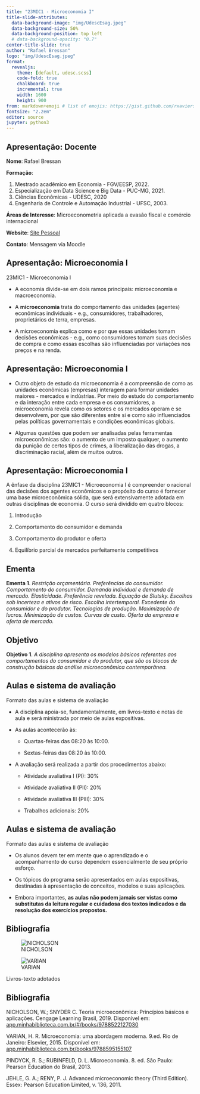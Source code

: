 ```yaml
---
title: "23MIC1 - Microeconomia I"
title-slide-attributes:
  data-background-image: "img/UdescEsag.jpeg"
  data-background-size: 50%
  data-background-position: top left
  # data-background-opacity: "0.7"
center-title-slide: true
author: "Rafael Bressan"
logo: "img/UdescEsag.jpeg"
format: 
  revealjs:
    theme: [default, udesc.scss] 
    code-fold: true
    chalkboard: true
    incremental: true
    width: 1600
    height: 900
from: markdown+emoji # list of emojis: https://gist.github.com/rxaviers/7360908
fontsize: "2.2em"
editor: source
jupyter: python3
---
```



## Apresentação: Docente

**Nome**: Rafael Bressan

**Formação**: 

::: {.nonincremental}

1. Mestrado acadêmico em Economia - FGV/EESP, 2022.
1. Especialização em Data Science e Big Data - PUC-MG, 2021.
1. Ciências Econômicas - UDESC, 2020
1. Engenharia de Controle e Automação Industrial - UFSC, 2003.

:::

**Áreas de Interesse**: Microeconometria aplicada a evasão fiscal e comércio internacional

**Website**: [Site Pessoal](https://rafaelbressan.netlify.app/)

**Contato**: Mensagem via Moodle

## Apresentação: Microeconomia I

23MIC1 - Microeconomia I

-   A economia divide-se em dois ramos principais: microeconomia e
    macroeconomia.

-   A **microeconomia** trata do comportamento das
    unidades (agentes) econômicas individuais - e.g., consumidores,
    trabalhadores, proprietários de terra, empresas.

-   A microeconomia explica como e por que essas unidades tomam decisões
    econômicas - e.g., como consumidores tomam suas decisões de compra e
    como essas escolhas são influenciadas por variações nos preços e na
    renda.


## Apresentação: Microeconomia I 

-   Outro objeto de estudo da microeconomia é a compreensão de como as
    unidades econômicas (empresas) interagem para formar unidades
    maiores - mercados e indústrias. Por meio do estudo do comportamento
    e da interação entre cada empresa e os consumidores, a microeconomia
    revela como os setores e os mercados operam e se desenvolvem, por
    que são diferentes entre si e como são influenciados pelas políticas
    governamentais e condições econômicas globais.

-   Algumas questões que podem ser analisadas pelas ferramentas
    microeconômicas são: o aumento de um imposto qualquer, o aumento da
    punição de certos tipos de crimes, a liberalização das drogas, a
    discriminação racial, além de muitos outros.


## Apresentação: Microeconomia I

A ênfase da disciplina 23MIC1 - Microeconomia I é compreender o racional das decisões dos agentes econômicos e o propósito do curso é fornecer uma base microeconômica sólida, que será extensivamente adotada em outras disciplinas de economia. O curso será dividido em quatro blocos:

1.  Introdução

2.  Comportamento do consumidor e demanda

3.  Comportamento do produtor e oferta

4.  Equilíbrio parcial de mercados perfeitamente competitivos


## Ementa

**Ementa 1**. *Restrição orçamentária. Preferências do consumidor.
Comportamento do consumidor. Demanda individual e demanda de mercado.
Elasticidade. Preferência revelada. Equação de Slutsky. Escolhas sob
incerteza e ativos de risco. Escolha intertemporal. Excedente do
consumidor e do produtor. Tecnologias de produção. Maximização de
lucros. Minimização de custos. Curvas de custo. Oferta da empresa e
oferta de mercado.*

## Objetivo

**Objetivo 1**. *A disciplina apresenta os modelos básicos referentes
aos comportamentos do consumidor e do produtor, que são os blocos de
construção básicos da análise microeconômica contemporânea.*

## Aulas e sistema de avaliação

Formato das aulas e sistema de avaliação

-   A disciplina apoia-se, fundamentalmente, em livros-texto e notas de
    aula e será ministrada por meio de aulas expositivas.

-   As aulas acontecerão às:

    -   Quartas-feiras das 08:20 às 10:00.

    -   Sextas-feiras das 08:20 às 10:00.

-   A avaliação será realizada a partir dos procedimentos abaixo:

    -   Atividade avaliativa I (PI): 30%

    -   Atividade avaliativa II (PII): 20%

    -   Atividade avaliativa III (PIII): 30%

    -   Trabalhos adicionais: 20%


## Aulas e sistema de avaliação

Formato das aulas e sistema de avaliação

-   Os alunos devem ter em mente que o aprendizado e o acompanhamento do
    curso dependem essencialmente de seu próprio esforço.

-   Os tópicos do programa serão apresentados em aulas expositivas,
    destinadas à apresentação de conceitos, modelos e suas aplicações.

-   Embora importantes, **as aulas não podem jamais ser vistas como
    substitutas da leitura regular e cuidadosa dos textos indicados e da
    resolução dos exercícios propostos.**

## Bibliografia

::: {#fig-biblio layout-ncol=2}

![NICHOLSON](img/nicholson.jpg){#fig-nicholson}

![VARIAN](img/varian.jpg){#fig-varian}

Livros-texto adotados

:::

## Bibliografia


NICHOLSON, W.; SNYDER C. Teoria microeconômica: Princípios básicos e
aplicações. Cengage Learning Brasil, 2019. Disponível em:
[app.minhabiblioteca.com.br/#/books/9788522127030](https://app.minhabiblioteca.com.br/#/books/9788522127030/)

VARIAN, H. R. Microeconomia: uma abordagem moderna. 9.ed. Rio de
Janeiro: Elsevier, 2015. Disponível em:
[app.minhabiblioteca.com.br/books/9788595155107](https://app.minhabiblioteca.com.br/books/9788595155107)

PINDYCK, R. S.; RUBINFELD, D. L. Microeconomia. 8. ed. São Paulo:
Pearson Education do Brasil, 2013.

JEHLE, G. A.; RENY, P. J. Advanced microeconomic theory (Third Edition). Essex: Pearson Education Limited, v. 136, 2011.
